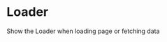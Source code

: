 
<Meta title="Utilities/Loader" />

<style>{`
.loader-sb__card {
  font-family: "Open Sans", Helvetica, Arial, sans-serif;
  border-radius: 4px;
  background: #FFFFFF;
  box-shadow: rgba(0,0,0,0.10) 0 1px 3px 0;
  border: 1px solid rgba(0,0,0,.1);
  margin: 25px 0 40px;
  padding: 30px 20px;
}

.loader-sb__item {
  margin-bottom: 20px;
}

.loader-sb__label {
  vertical-align: top;
  width: 320px;
  color: #8d90a1;
  font-family: "Open Sans", Helvetica, Arial, sans-serif;
}

.loader-sb__content {
  width: 100%;
  font-family: "Open Sans", Helvetica, Arial, sans-serif;
  font-size: 14px;
}
`}</style>

# Loader

Show the Loader when loading page or fetching data

<div class="loader-sb__card">
  <div class="loader-sb__item flex flex-top">
    <div class="loader-sb__content">
      <div class="loader theme"></div>
    </div>
  </div>
</div>
